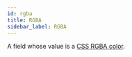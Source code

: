 ```yaml
---
id: rgba
title: RGBA
sidebar_label: RGBA
---
```


A field whose value is a [CSS RGBA color](<https://developer.mozilla.org/en-US/docs/Web/CSS/color_value#rgb()_and_rgba()>).

